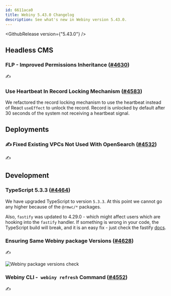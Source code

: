 ```yaml
---
id: 6611aca0
title: Webiny 5.43.0 Changelog
description: See what's new in Webiny version 5.43.0.
---
```




<GithubRelease version={"5.43.0"} />

## Headless CMS

### FLP - Improved Permissions Inheritance ([#4630](https://github.com/webiny/webiny-js/pull/4630))

✍️

### Use Heartbeat In Record Locking Mechanism ([#4583](https://github.com/webiny/webiny-js/pull/4583))

We refactored the record locking mechanism to use the heartbeat instead of React `useEffect` to unlock the record.
Record is unlocked by default after 30 seconds of the system not receiving a heartbeat signal.

## Deployments

### ✍️ Fixed Existing VPCs Not Used With OpenSearch ([#4532](https://github.com/webiny/webiny-js/pull/4532)) 

✍️

## Development

### TypeScript 5.3.3 ([#4464](https://github.com/webiny/webiny-js/pull/4464))

We have upgraded TypeScript to version `5.3.3`. At this point we cannot go any higher because of the `@rmwc/*` packages.

Also, `fastify` was updated to 4.29.0 - which might affect users which are hooking into the `fastify` handler. If something is wrong in your code, the TypeScript build will break, and it is an easy fix - just check the fastify [docs](https://fastify.dev/docs/v4.29.x/).

### Ensuring Same Webiny package Versions ([#4628](https://github.com/webiny/webiny-js/pull/4628))

✍️

<Image src={samePackageVersions} alt="Webiny package versions check" />

### Webiny CLI -` webiny refresh` Command ([#4552](https://github.com/webiny/webiny-js/pull/4552))

✍️

